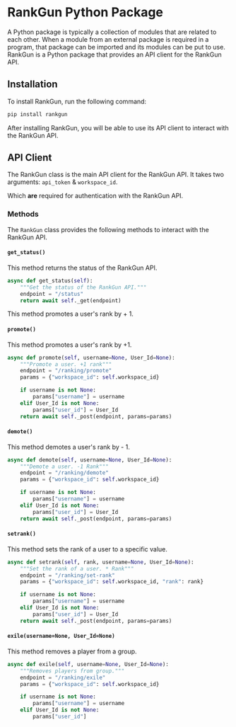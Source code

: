 


# RankGun Python Package

<Callout type="info" emoji="🤓">
A Python package is typically a collection of modules that are related to each other. When a module from an external package is required in a program, that package can be imported and its modules can be put to use. RankGun is a Python package that provides an API client for the RankGun API.
</Callout>

## Installation

To install RankGun, run the following command:

```cmd
pip install rankgun
```

After installing RankGun, you will be able to use its API client to interact with the RankGun API.

## API Client

The RankGun class is the main API client for the RankGun API. It takes two arguments: ``api_token`` & ``workspace_id``.

Which **are** required for authentication with the RankGun API.

### Methods

The ``RankGun`` class provides the following methods to interact with the RankGun API.

#### ``get_status()``

This method returns the status of the RankGun API.

```py
async def get_status(self):
    """Get the status of the RankGun API."""
    endpoint = "/status"
    return await self._get(endpoint)
```

This method promotes a user's rank by + 1.

#### ``promote()``

This method promotes a user's rank by +1.

```py
async def promote(self, username=None, User_Id=None):
    """Promote a user. +1 rank"""
    endpoint = "/ranking/promote"
    params = {"workspace_id": self.workspace_id}

    if username is not None:
        params["username"] = username
    elif User_Id is not None:
        params["user_id"] = User_Id
    return await self._post(endpoint, params=params)

```


#### ``demote()``

This method demotes a user's rank by - 1.

```py
async def demote(self, username=None, User_Id=None):
    """Demote a user. -1 Rank"""
    endpoint = "/ranking/demote"
    params = {"workspace_id": self.workspace_id}

    if username is not None:
        params["username"] = username
    elif User_Id is not None:
        params["user_id"] = User_Id
    return await self._post(endpoint, params=params)
```

#### ``setrank()``

This method sets the rank of a user to a specific value.

```py
async def setrank(self, rank, username=None, User_Id=None):
    """Set the rank of a user. * Rank"""
    endpoint = "/ranking/set-rank"
    params = {"workspace_id": self.workspace_id, "rank": rank}

    if username is not None:
        params["username"] = username
    elif User_Id is not None:
        params["user_id"] = User_Id
    return await self._post(endpoint, params=params)

```

#### ``exile(username=None, User_Id=None)``

This method removes a player from a group.

```py
async def exile(self, username=None, User_Id=None):
    """Removes players from group."""
    endpoint = "/ranking/exile"
    params = {"workspace_id": self.workspace_id}

    if username is not None:
        params["username"] = username
    elif User_Id is not None:
        params["user_id"]
```
